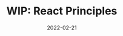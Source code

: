 ---
title: 'WIP: React Principles'
date: 2022-02-21
slug: '/react-principles'
canonicalUrl: 'https://random-blog-about-curses.com'
---